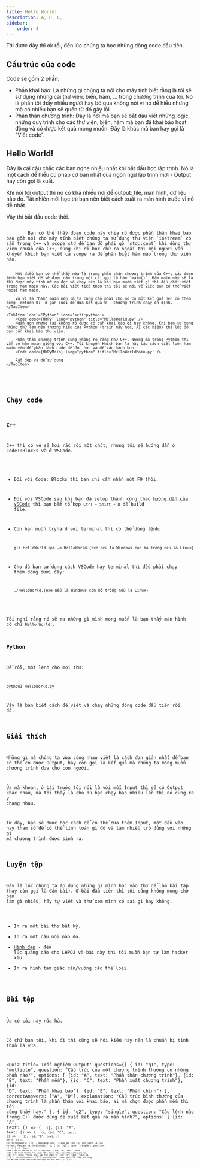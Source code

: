 ```yaml
---
title: Hello World!
description: A, B, C,
sidebar:
    order: 4
---
```


Tới được đây thì ok rồi, đến lúc chúng ta học những dòng code đầu tiên.

## Cấu trúc của code
Code sẽ gồm 2 phần:
- Phần khai báo: Là những gì chúng ta nói cho máy tính biết rằng là tôi sẽ sử dụng những cái thư viện, biến, hàm, ... trong chương trình của tôi. Nó là phần tôi thấy nhiều người hay bỏ qua không nói vì nó dễ hiểu nhưng mà có nhiều bạn sẽ quên từ đó gây lỗi.
- Phần thân chương trình: Đây là nơi mà bạn sẽ bắt đầu viết những logic, những quy trình cho các thư viện, biến, hàm mà bạn đã khai báo hoạt động và có được kết quả mong muốn. Đây là khúc mà bạn hay gọi là "Viết code".

## Hello World!
Đây là cái câu chắc các bạn nghe nhiều nhất khi bắt đầu học lập trình. Nó là một cách để hiểu cú pháp cơ bản nhất của ngôn ngữ lập trình mới - Output hay còn gọi là xuất.

Khi nói tới output thì nó có khá nhiều nơi để output: file, màn hình, dữ liệu nào đó. Tất nhiên mới học thì bạn nên biết cách xuất ra màn hình trước vì nó dễ nhất.

Vậy thì bắt đầu code thôi.


<Tabs>
    <TabItem label="C++" icon='seti:cpp'>
        <Code code={HWCpp} lang="c++" title="HelloWorld.cpp" ins={[{ range: "1-3", label: "Phần khai báo" }, {range: "5-9", label: "Phần thân chương trình"}]} />
        Bạn có thể thấy đoạn code này chia rõ được phần thân khai báo bao gồm nói cho máy tính biết chúng ta sử dụng thư viện `iostream` có sẵn trong C++ và scope std để bạn đỡ phải gõ `std::cout` khi dùng thư viện chuẩn của C++, dùng khi đi học chứ ra ngoài thì mọi người vẫn khuyến khích bạn viết cả scope ra để phân biệt hàm nào trong thư viện nào.

        Một điều bạn có thể thấy nữa là trong phần thân chương trình của C++, các đoạn lệnh bạn viết đề sẽ được nằm trong một cái gọi là hàm `main()`. Hàm main này sẽ là thứ được máy tính mở ra đọc và chạy nên là khi bạn muốn viết gì thì đều phải viết trong hàm main này. Các bài viết tiếp theo thì tôi sẽ nói về việc bạn có thể viết ngoài hàm main.

        Và vì là "hàm" main nên là ta cũng cần phải cho nó có một kết quả nên có thêm dòng `return 0;` ở gần cuối để đưa kết quả 0 - chương trình chạy ổn định.
    </TabItem>

    <TabItem label="Python" icon='seti:python'>
        <Code code={HWPy} lang="python" title="HelloWorld.py" />
        Ngắn gọn nhưng lại không rõ được có cần khai báo gì hay không. Khi bạn sử dụng những thứ làm nên thương hiệu của Python (train máy học, AI các kiểu) thì lúc đó bạn cần khai báo thư viện.

        Phần thân chương trình cũng không rõ ràng như C++. Nhưng mà trong Python thì vẫn có hàm main giống với C++. Tôi khuyến khích bạn là hãy tập cách viết luôn hàm main vào để phân tách code dễ đọc hơn và dễ vận hành hơn.
        <Code code={HWPyMain} lang="python" title='HelloWorldMain.py' />

        Rất đẹp và dễ sử dụng
    </TabItem>
</Tabs>

## Chạy code
### C++
C++ thì có vẻ sẽ hơi rắc rối một chút, nhưng tôi sẽ hướng dẫn ở Code::Blocks và ở VSCode.

- Đối với Code::Blocks thì bạn chỉ cần nhấn nút F9 thôi.
- Đối với VSCode sau khi bạn đã setup thành công theo [hướng dẫn của VSCode](https://code.visualstudio.com/docs/languages/cpp) thì bạn bấm tổ hợp `Ctrl + Shift + B` để build file.
- Còn bạn muốn tryhard với terminal thì có thể dùng lệnh:
    ```shell
    g++ HelloWorld.cpp -o HelloWorld.{exe nếu là Windows còn bỏ trống nếu là Linux}
    ```

- Cho dù bạn sử dụng cách VSCode hay terminal thì đều phải chạy thêm dòng dưới đây:
    ```shell
    ./HelloWorld.{exe nếu là Windows còn bỏ trống nếu là Linux}
    ```
Tôi nghĩ rằng nó sẽ ra những gì mình mong muốn là bạn thấy màn hình có chữ `Hello World!`.

### Python
Dễ rồi, một lệnh cho mọi thứ:

```shell
python3 HelloWorld.py
```
Vậy là bạn biết cách để viết và chạy những dòng code đầu tiên rồi đó.

## Giải thích
Những gì mà chúng ta vừa cùng nhau viết là cách đơn giản nhất để bạn có thể có được Output, hay còn gọi là kết quả mà chúng ta mong muốn chương trình đưa cho con người. 

Ủa mà khoan, ở bài trước tôi nói là với mỗi Input thì sẽ có Output khác nhau, mà tôi thấy là cho dù bạn chạy bao nhiêu lần thì nó cũng ra y chang nhau.

Từ đây, bạn sẽ được học cách để có thể đưa thêm Input, một đầu vào hay tham số để có thể tính toán gì đó và làm nhiều trò đúng với những gì mà chương trình được sinh ra.

## Luyện tập
Đây là lúc chúng ta áp dụng những gì mình học vào thứ để làm bài tập (hay còn gọi là đấm bài). Ở bài đầu tiên thì tôi cũng không mong chờ bạn làm gì nhiều, hãy tự viết và thử xem mình có sai gì hay không.

- In ra một bài thơ bất kỳ.
- In ra một câu nói nào đó.
- [Hình đẹp](https://lhpoj.io.vn/problem/ts11_poster) - đến lúc quảng cáo cho LHPOJ và bài này thì tôi muốn bạn tự làm hacker xíu.
- In ra hình tam giác cân/vuông các thể loại.

## Bài tập
Ủa có cái này nữa hả.

Có chứ bạn tôi, khi đi thi cũng sẽ hỏi kiểu này nên là chuẩn bị tinh thần là vừa.

<Quiz 
    title='Trắc nghiệm Output'
    questions={[
        {
            id: "q1",
            type: "multiple",
            question: "Cấu trúc của một chương trình thường có những phần nào?",
            options: [
                {id: "A", text: "Phần thân chương trình"},
                {id: "B", text: "Phần mềm"},
                {id: "C", text: "Phần xuất chương trình"},
                {id: "D", text: "Phần khai báo"},
                {id: "E", text: "Phần chính"}
            ],
            correctAnswers: ["A", "D"],
            explanation: "Cấu trúc bình thường của chương trình là phần thân với khai báo, ai mà chọn được phần mềm thì tôi cũng thấy hay."
        },
        {
            id: "q2",
            type: "single",
            question: "Câu lệnh nào trong C++ được dùng để xuất kết quả ra màn hình?",
            options: [
                {id: "A", text: () => (
                    <Code code="print()" lang="python" />
                )},
                {id: "B", text: () => (
                    <Code code="cout <<" lang="c++" />
                )},
                {id: "C", text: () => (
                    <Code code="write()" lang="pascal" />
                )},
                {id: "D", text: () => (
                    <Code code="console.log()" lang="javascript" />
                )}
            ],
            correctAnswers: ["B"],
            explanation: "3 đáp án còn lại lần lượt là của Python, Pascal và JavaScript."
        },
        {
            id: "q3",
            type: "single",
            question: () => (
                <>
                    <Code code={q3} title='Câu 3' lang='c++' />
                    Đoạn code trên có vấn đề gì
                </>
            ),
            options: [
                {id: "A", text: "Đoạn code trên bình thường."},
                {id: "B", text: "Sai cú pháp namespace."},
                {id: "C", text: "Thiếu khai báo thư viện."},
                {id: "D", text: "Cả B và C."}
            ],
            correctAnswers: ["D"],
            explanation: "name space là thấy sai nặng rồi mà còn thiếu thư viện thì gấp đôi nỗi đau."
        }
    ]}
/>